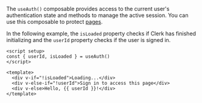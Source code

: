 The `useAuth()` composable provides access to the current user's authentication state and methods to manage the active session. You can use this composable to protect [pages](/docs/sdk/nuxt/protect-pages).

In the following example, the `isLoaded` property checks if Clerk has finished initializing and the `userId` property checks if the user is signed in.

```vue {{ filename: 'pages/protected-page.vue' }}
<script setup>
const { userId, isLoaded } = useAuth()
</script>

<template>
  <div v-if="!isLoaded">Loading...</div>
  <div v-else-if="!userId">Sign in to access this page</div>
  <div v-else>Hello, {{ userId }}!</div>
</template>
```
